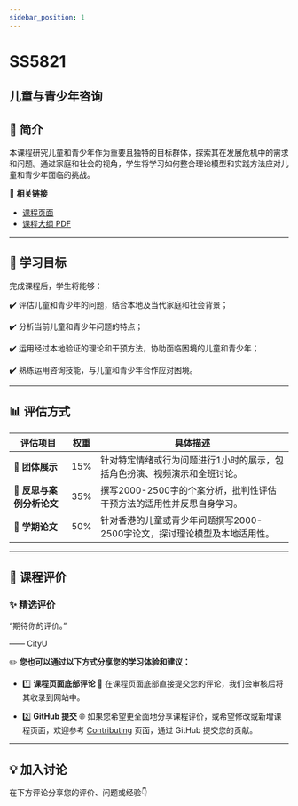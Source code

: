 ```yaml
---
sidebar_position: 1
---
```


# SS5821
## 儿童与青少年咨询

## **📘 简介**
本课程研究儿童和青少年作为重要且独特的目标群体，探索其在发展危机中的需求和问题。通过家庭和社会的视角，学生将学习如何整合理论模型和实践方法应对儿童和青少年面临的挑战。

🔗 **相关链接**
- [课程页面](https://www.cityu.edu.hk/catalogue/pg/202526/course/SS5821.htm)
- [课程大纲 PDF](https://www.cityu.edu.hk/catalogue/pg/202526/course/SS5821.pdf)

---

## **🎯 学习目标**

完成课程后，学生将能够：

✔️ 评估儿童和青少年的问题，结合本地及当代家庭和社会背景；

✔️ 分析当前儿童和青少年问题的特点；

✔️ 运用经过本地验证的理论和干预方法，协助面临困境的儿童和青少年；

✔️ 熟练运用咨询技能，与儿童和青少年合作应对困境。

---

## **📊 评估方式**

| **评估项目**             | **权重** | **具体描述**                                                                                       |
|------------------------|---------|---------------------------------------------------------------------------------------------------|
| **🎤 团体展示**          | 15%     | 针对特定情绪或行为问题进行1小时的展示，包括角色扮演、视频演示和全班讨论。                                                |
| **📄 反思与案例分析论文** | 35%     | 撰写2000-2500字的个案分析，批判性评估干预方法的适用性并反思自身学习。                                                 |
| **📄 学期论文**          | 50%     | 针对香港的儿童或青少年问题撰写2000-2500字论文，探讨理论模型及本地适用性。                                              |

---

## **💬 课程评价**

### ✨ **精选评价**
<div className={commentStyles.commentBox}>
    <p className={commentStyles.commentText}>
        “期待你的评价。”
    </p>
    <p className={commentStyles.commentAuthor}>—— CityU</p>
</div>

✏️ **您也可以通过以下方式分享您的学习体验和建议：**

- 1️⃣ **课程页面底部评论**
💬 在课程页面底部直接提交您的评论，我们会审核后将其收录到网站中。

- 2️⃣ **GitHub 提交**
🌐 如果您希望更全面地分享课程评价，或希望修改或新增课程页面，欢迎参考 [Contributing](/contributing) 页面，通过 GitHub 提交您的贡献。

---

## **💡 加入讨论**

在下方评论分享您的评价、问题或经验👇
<Utterances />
